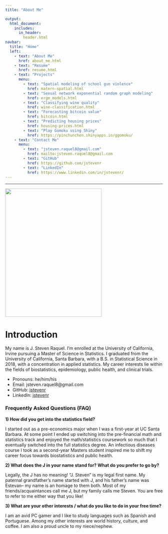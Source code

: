 ```yaml
---
title: "About Me"

output:
  html_document:
    includes:
      in_header: 
        header.html
navbar:
  title: "Home"
  left:
    - text: "About Me"
      href: about_me.html
    - text: "Resume"
      href: resume.html
    - text: "Projects"
      menu:
        - text: "Spatial modeling of school gun violence"
          href: matern-spatial.html
        - text: "Sexual network exponential random graph modeling"
          href: ergm_models.html
        - text: "Classifying wine quality"
          href: wine-classification.html
        - text: "Forecasting bitcoin value"
          href: bitcoin.html
        - text: "Predicting housing prices"
          href: housing-prices.html
        - text: "Play Gomoku using Shiny"
          href: https://pinchunchen.shinyapps.io/ggomoku/
    - text: "Contact Me"
      menu:
        - text: "jsteven.raquel8@gmail.com"
          href: mailto:jsteven.raquel8@gmail.com
        - text: "GitHub"
          href: https://github.com/jstevenr
        - text: "LinkedIn"
          href: https://www.linkedin.com/in/jstevenr/
---
```


----

<left><img src="images/self_prof.jpg" width="308px" height="410px"></left>

# Introduction

My name is J. Steven Raquel. I'm enrolled at the University of California, Irvine pursuing a Master of Science in Statistics. I graduated from the University of California, Santa Barbara, with a B.S. in Statistical Science in 2018, with a concentration in applied statistics. My career interests lie within the fields of biostatistics, epidemiology, public health, and clinical trials.

* Pronouns: he/him/his
* Email: jsteven.raquel8@gmail.com
* GitHub: [jstevenr](https://github.com/jstevenr)
* LinkedIn: [jstevenr](https://www.linkedin.com/in/jstevenr/)

### Frequently Asked Questions (FAQ)

**1) How did you get into the statistics field?**

I started out as a pre-economics major when I was a first-year at UC Santa Barbara. At some point I ended up switching into the pre-financial math and statistics track and enjoyed the math/statistics coursework so much that I eventually switched into the full statistics degree. An infectious diseases course I took as a second-year Masters student inspired me to shift my career focus towards biostatistics and public health.

**2) What does the J in your name stand for? What do you prefer to go by?**

Legally, the J has no meaning! "J. Steven" is my legal first name. My paternal grandfather's name started with J, and his father's name was Estevan-- my name is an homage to them both. Most of my friends/acquaintances call me J, but my family calls me Steven. You are free to refer to me either way that you like!

**3) What are your other interests / what do you like to do in your free time?**

I am an avid PC gamer and I like to study languages such as Spanish and Portuguese. Among my other interests are world history, culture, and coffee. I am also a proud uncle to my niece/nephew. 
